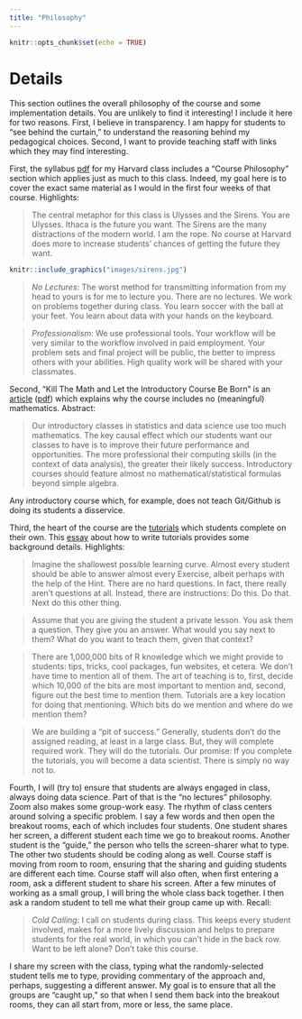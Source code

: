 ```yaml
---
title: "Philosophy"
---
```


```r
knitr::opts_chunk$set(echo = TRUE)
```

# Details

This section outlines the overall philosophy of the course and some implementation details. You are unlikely to find it interesting! I include it here for two reasons. First, I believe in transparency. I am happy for students to "see behind the curtain," to understand the reasoning behind my pedagogical choices. Second, I want to provide teaching staff with links which they may find interesting.

First, the syllabus [pdf](https://www.davidkane.info/files/gov_1005_spring_2020.pdf) for my Harvard class includes a "Course Philosophy" section which applies just as much to this class. Indeed, my goal here is to cover the exact same material as I would in the first four weeks of that course. Highlights:

> The central metaphor for this class is Ulysses and the Sirens. You are Ulysses. Ithaca is the future you want.
The Sirens are the many distractions of the modern world. I am the rope. No course at Harvard does more
to increase students’ chances of getting the future they want.

```r
knitr::include_graphics("images/sirens.jpg")
```


> *No Lectures*: The worst method for transmitting information from my head to yours is for me to lecture you.
There are no lectures. We work on problems together during class. You learn soccer with the ball at your
feet. You learn about data with your hands on the keyboard.

> *Professionalism*: We use professional tools. Your workflow will be very similar to the workflow involved in
paid employment. Your problem sets and final project will be public, the better to impress others with your
abilities. High quality work will be shared with your classmates. 

Second, "Kill The Math and Let the Introductory Course Be Born" is an [article](https://arxiv.org/abs/2012.14390) ([pdf](https://arxiv.org/pdf/2012.14390.pdf)) which explains why the course includes no (meaningful) mathematics. Abstract:

> Our introductory classes in statistics and data science use too much mathematics. The key causal effect which our students want our classes to have is to improve their future performance and opportunities. The more professional their computing skills (in the context of data analysis), the greater their likely success. Introductory courses should feature almost no mathematical/statistical formulas beyond simple algebra.

Any introductory course which, for example, does not teach Git/Github is doing its students a disservice.

Third, the heart of the course are the [tutorials](https://ppbds.github.io/primer.tutorials/) which students complete on their own. This [essay](https://ppbds.github.io/primer.tutorials/articles/instructions.html) about how to write tutorials provides some background details. Highlights:

> Imagine the shallowest possible learning curve. Almost every student should be able to answer almost every Exercise, albeit perhaps with the help of the Hint. There are no hard questions. In fact, there really aren’t questions at all. Instead, there are instructions: Do this. Do that. Next do this other thing.

> Assume that you are giving the student a private lesson. You ask them a question. They give you an answer. What would you say next to them? What do you want to teach them, given that context?

> There are 1,000,000 bits of R knowledge which we might provide to students: tips, tricks, cool packages, fun websites, et cetera. We don’t have time to mention all of them. The art of teaching is to, first, decide which 10,000 of the bits are most important to mention and, second, figure out the best time to mention them. Tutorials are a key location for doing that mentioning. Which bits do we mention and where do we mention them?

> We are building a “pit of success.” Generally, students don’t do the assigned reading, at least in a large class. But, they will complete required work. They will do the tutorials. Our promise: If you complete the tutorials, you will become a data scientist. There is simply no way not to.


Fourth, I will (try to) ensure that students are always engaged in class, always doing data science. Part of that is the "no lectures" philosophy. Zoom also makes some group-work easy. The rhythm of class centers around solving a specific problem. I say a few words and then open the breakout rooms, each of which includes four students. One student shares her screen, a different student each time we go to breakout rooms. Another student is the "guide," the person who tells the screen-sharer what to type. The other two students should be coding along as well. Course staff is moving from room to room, ensuring that the sharing and guiding students are different each time. Course staff will also often, when first entering a room, ask a different student to share his screen. After a few minutes of working as a small group, I will bring the whole class back together. I then ask a random student to tell me what their group came up with. Recall:

> *Cold Calling*: I call on students during class. This keeps every student involved, makes for a more lively
discussion and helps to prepare students for the real world, in which you can’t hide in the back row. Want to
be left alone? Don’t take this course.

I share my screen with the class, typing what the randomly-selected student tells me to type, providing commentary of the approach and, perhaps, suggesting a different answer. My goal is to ensure that all the groups are "caught up," so that when I send them back into the breakout rooms, they can all start from, more or less, the same place.



